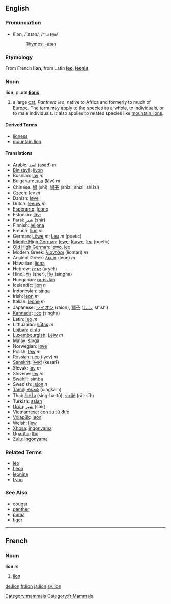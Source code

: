 ==English==
[[Category:mammals]]

===Pronunciation===
*lī'ən, /ˈlaɪən/, /<tt>"laI@n</tt>/
*:[[Rhymes:English:-aɪən|Rhymes: -aɪən]]

===Etymology===
From French '''lion''', from Latin '''[[leo]]''', '''[[leonis]]'''

=== Noun ===
{{wikipedia}}
'''lion''', plural '''[[lions]]'''

# a large [[cat]], ''Panthera leo'', native to Africa and formerly to much of Europe.  The term may apply to the species as a whole, to individuals, or to male individuals.  It also applies to related species like [[mountain lion]]s.

==== Derived Terms ====
*[[lioness]]
*[[mountain lion]]

==== Translations ====
*Arabic: [[اسد]] (asad) ''m''
*[[Binisayâ]]: [[liyón]]
*Bosnian: [[lav]] ''m''
*Bulgarian: [[лъв]] (lâw) ''m''
*Chinese: [[狮]] (shī), [[狮子]] (shīzi, shizi, shi1zi)
*Czech: [[lev]] ''m''
*Danish: [[løve]]
*Dutch: [[leeuw]] ''m''
*[[Esperanto]]: [[leono]]
*Estonian: [[lõvi]]
*[[Farsi]]: [[شير]] (shir)
*Finnish: [[leijona]]
*French: [[lion#French|lion]] ''m''
*German: [[Löwe]] ''m''; [[Leu]] ''m'' (poetic)
*[[Middle High German]]: [[lewe]]; [[löuwe]], [[leu]] (poetic)
*[[Old High German]]: [[lewo]], [[leo]]
*Modern Greek: [[λιοντάρι]] (liontári) ''m''
*Ancient Greek: [[λέων]] (léōn) ''m''
*Hawaiian: [[liona]]
*Hebrew: [[אריה]] (aryeh)
*Hindi: [[शेर]] (sher), [[सिंह]] (singha)
*Hungarian: [[oroszlán]]
*Icelandic: [[ljón]] ''n''
*Indonesian: [[singa]]
*Irish: [[leon]] ''m''
*Italian: [[leone]] ''m''
*Japanese: [[ライオン]] (raion), [[獅子]] ([[しし]], shishi)
*[[Kannada]]: [[ಸಿಂಹ]] (singha)
*Latin: [[leo]] ''m''
*Lithuanian: [[liūtas]] ''m''
*[[Lojban]]: [[cinfo]]
*[[Luxembourgish]]: [[Léiw]] ''m''
*Malay: [[singa]]
*Norwegian: [[løve]]
*Polish: [[lew]] ''m''
*Russian: [[лев]] (lyev) ''m''
*[[Sanskrit]]: [[केसरी]] (kesarī)
*Slovak: [[lev#Slovak|lev]] ''m''
*Slovene: [[lev]] ''m''
*[[Swahili]]: [[simba]]
*Swedish: [[lejon]] ''n''
*[[Tamil]]: [[சிங்கம்]] (cingkam)
*Thai: [[สิงหํโต]] (sing-ha-tō), [[ราชสีห์]] (rāt-sīh)
*Turkish: [[aslan]]
*[[Urdu]]: [[شير]] (shir)
*Vietnamese: [[con sư tử đực]]
*[[Volapük]]: [[leon]]
*Welsh: [[llew]]
*[[Xhosa]]: [[ingonyama]]
*[[Ugaritic]]: [[lbủ]]
*[[Zulu]]: [[ingonyama]]

===Related Terms===
*[[leo]]
*[[Leon]]
*[[leonine]]
*[[Lyon]]

===See Also===
*[[cougar]]
*[[panther]]
*[[puma]]
*[[tiger]]

----

==French==
[[Category:fr:Mammals]]
===Noun===
'''lion''' ''m''

#[[lion#English|lion]]

[[de:lion]]
[[fr:lion]]
[[ja:lion]]
[[sv:lion]]